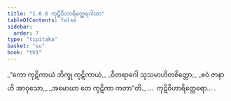 ```yaml
---
title: "1.6.6 ကုဋိဝိဟာရိတ္ထေရဂါထာ"
tableOfContents: false
sidebar:
  order: 7
type: "tipitaka"
basket: "su"
book: "th1"
---
```



<DynamicBreadcrumb />

<Division number="56" book="th1">

<Paragraph number="127" type="verses" book="th1">
_“ကော ကုဋိကာယံ ဘိက္ခု ကုဋိကာယံ,_  
_ဝီတရာဂေါ သုသမာဟိတစိတ္တော;_  
_ဧဝံ ဇာနာဟိ အာဝုသော,_  
_အမောဃာ တေ ကုဋိကာ ကတာ”တိ._  


</Paragraph>
</Division>

<Paragraph number="128" type="center" book="th1">
…  ကုဋိဝိဟာရိတ္ထေရော… .
</Paragraph>